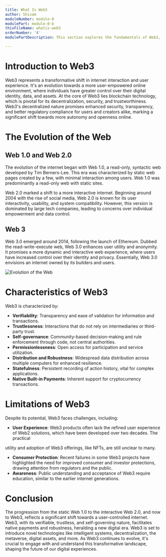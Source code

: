 ```yaml
---
title: What Is Web3
author: Shivam
moduleNumber: module-0
modulePart: module-0-b
thisFileName: whatis-web3
orderNumber: '4'
modulePartDescription: This section explores the fundamentals of Web3, the groundbreaking blockchain technology, and reasons for its growing significance in the Solana ecosystem.

---
```


# Introduction to Web3

Web3 represents a transformative shift in internet interaction and user experience. It's an evolution towards a more user-empowered online environment, where individuals have greater control over their digital identity, data, and assets. At the core of Web3 lies blockchain technology, which is pivotal for its decentralization, security, and trustworthiness. Web3's decentralized nature promises enhanced security, transparency, and better regulatory compliance for users and creators alike, marking a significant shift towards more autonomy and openness online.

# The Evolution of the Web

## Web 1.0 and Web 2.0

The evolution of the internet began with Web 1.0, a read-only, syntactic web developed by Tim Berners-Lee. This era was characterized by static web pages created by a few, with minimal interaction among users. Web 1.0 was predominantly a read-only web with static sites.

Web 2.0 marked a shift to a more interactive internet. Beginning around 2004 with the rise of social media, Web 2.0 is known for its user interactivity, usability, and system compatibility. However, this version is dominated by large tech companies, leading to concerns over individual empowerment and data control.

## Web 3

Web 3.0 emerged around 2014, following the launch of Ethereum. Dubbed the read-write-execute web, Web 3.0 enhances user utility and anonymity. It promises a more dynamic and interactive web experience, where users have increased control over their identity and privacy. Essentially, Web 3.0 envisions an internet owned by its builders and users.

![Evolution of the Web](/moduleimages/www_up.png)

# Characteristics of Web3

Web3 is characterized by:

- **Verifiability**: Transparency and ease of validation for information and transactions.
- **Trustlessness**: Interactions that do not rely on intermediaries or third-party trust.
- **Self-governance**: Community-based decision-making and rule enforcement through code, not central authorities.
- **Permissionlessness**: Open access for participation and service utilization.
- **Distribution and Robustness**: Widespread data distribution across multiple computers for enhanced resilience.
- **Statefulness**: Persistent recording of action history, vital for complex applications.
- **Native Built-in Payments**: Inherent support for cryptocurrency transactions.

# Limitations of Web3

Despite its potential, Web3 faces challenges, including:

- **User Experience**: Web3 products often lack the refined user experience of Web2 solutions, which have been developed over two decades. The practical

utility and adoption of Web3 offerings, like NFTs, are still unclear to many.
- **Consumer Protection**: Recent failures in some Web3 projects have highlighted the need for improved consumer and investor protections, drawing attention from regulators and the public.
- **Awareness**: Public understanding and acceptance of Web3 require education, similar to the earlier internet generations.

# Conclusion

The progression from the static Web 1.0 to the interactive Web 2.0, and now to Web3, reflects a significant shift towards a user-controlled internet. Web3, with its verifiable, trustless, and self-governing nature, facilitates native payments and robustness, heralding a new digital era. Web3 is set to introduce novel technologies like intelligent systems, decentralization, the metaverse, digital assets, and more. As Web3 continues to evolve, it's crucial to engage with and understand this transformative landscape, shaping the future of our digital experiences.